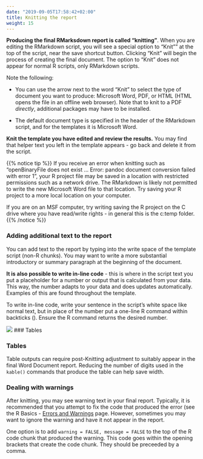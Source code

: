```yaml
---
date: "2019-09-05T17:58:42+02:00"
title: Knitting the report
weight: 15
---
```


**Producing the final RMarksdown report is called "knitting"**. When you are editing the RMarkdown script, you will see a special option to "Knit"" at the top of the script, near the save shortcut button. Clicking "Knit" will begin the process of creating the final document. The option to "Knit" does not appear for normal R scripts, only RMarkdown scripts.  

Note the following:  

* You can use the arrow next to the word "Knit" to select the type of document you want to produce: Microsoft Word, PDF, or HTML (HTML opens the file in an offline web browser). Note that to knit to a PDF *directly*, additional packages may have to be installed.  

* The default document type is specified in the header of the RMarkdown script, and for the templates it is Microsoft Word.  

**Knit the template you have edited and review the results.** You may find that helper text you left in the template appears - go back and delete it from the script.  

{{% notice tip %}}
If you receive an error when knitting such as "openBinaryFile does not exist ... Error: pandoc document conversion failed with error 1", your R project file may be saved in a location with restricted permissions such as a network drive. The RMarkdown is likely not permitted to write the new Microsoft Word file to that location. Try saving your R project to a more local location on your computer.  

If you are on an MSF computer, try writing saving the R project on the C drive where you have read/write rights - in general this is the c:temp folder.
{{% /notice %}}

### Adding additional text to the report  

You can add text to the report by typing into the write space of the template script (non-R chunks). You may want to write a more substantial introductory or summary paragraph at the beginning of the document.  

**It is also possible to write in-line code** - this is where in the script text you put a placeholder for a number or output that is calculated from your data. This way, the number adapts to your data and does updates automatically. Examples of this are found throughout the template.  

To write in-line code, write your sentence in the script's white space like normal text, but in place of the number put a one-line R command within backticks (` `). Ensure the R command returns the desired number. 

![](/images/AJS_in-line_code.png)
### Tables  


### Tables  

Table outputs can require post-Knitting adjustment to suitably appear in the final Word Document report. Reducing the number of digits used in the `kable()` commands that produce the table can help save width.  


### Dealing with warnings  

After knitting, you may see warning text in your final report. Typically, it is recommended that you attempt to fix the code that produced the error (see the R Basics - [Errors and Warnings](https://r4epis.netlify.com/training/r_basics/errors_and_warnings/) page. However, sometimes you may want to ignore the warning and have it not appear in the report.  

One option is to add `warning = FALSE, message = FALSE` to the top of the R code chunk that produced the warning. This code goes within the opening brackets that create the code chunk. They should be preceeded by a comma.  


